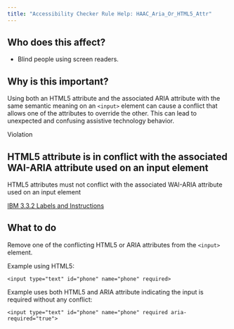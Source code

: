 ```yaml
---
title: "Accessibility Checker Rule Help: HAAC_Aria_Or_HTML5_Attr"
---
```


<div className="toolHelp">
<Row>
<Column colLg={5} colMd={3} colSm={4} className="toolLeft">

## Who does this affect?

* Blind people using screen readers.

## Why is this important?

Using both an HTML5 attribute and the associated ARIA attribute with the same semantic meaning on an `<input>` element can cause a conflict that allows one of the attributes to override the other. This can lead to unexpected and confusing assistive technology behavior.

</Column>
<Column colLg={11} colMd={5} colSm={4} className="toolMain">

<div id="locLevel" className="level-violation">Violation</div>

## HTML5 attribute is in conflict with the associated WAI-ARIA attribute used on an input element
HTML5 attributes must not conflict with the associated WAI-ARIA attribute used on an input element

[IBM 3.3.2 Labels and Instructions](http://www.ibm.com/able/guidelines/ci162/labels_or_instructions.html)

<div id="locSnippet"></div>

## What to do

Remove one of the conflicting HTML5 or ARIA attributes from the `<input>` element.

Example using HTML5:
```<label for="phone">* Phone number: </body>
<input type="text" id="phone" name="phone" required>
```
Example uses both HTML5 and ARIA attribute indicating the input is required without any conflict:
```<label for="phone">* Phone number: </body>
<input type="text" id="phone" name="phone" required aria-required="true">
```


</Column>
</Row>
</div>

